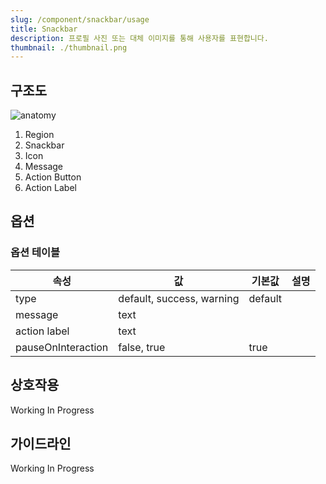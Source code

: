 ```yaml
---
slug: /component/snackbar/usage
title: Snackbar
description: 프로필 사진 또는 대체 이미지를 통해 사용자를 표현합니다.
thumbnail: ./thumbnail.png
---
```


## 구조도

![anatomy](./anatomy.png)

1. Region
2. Snackbar
3. Icon
4. Message
5. Action Button
6. Action Label

## 옵션

### 옵션 테이블

| 속성               | 값                        | 기본값  | 설명 |
| ------------------ | ------------------------- | ------- | ---- |
| type               | default, success, warning | default |      |
| message            | text                      |         |      |
| action label       | text                      |         |      |
| pauseOnInteraction | false, true               | true    |      |

## 상호작용

Working In Progress

## 가이드라인

Working In Progress
